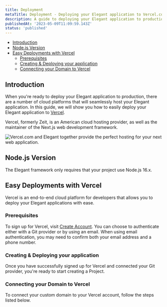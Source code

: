 ```yaml
---
title: Deployment
metaTitle: Deployment - Deploying your Elegant application to Vercel.com, and other cloud providers. 
description: A guide to deploying your Elegant application to production.
publishedAt: '2023-05-09T11:09:59.143Z'
status: 'published'
---
```



- [Introduction](#introduction)
- [Node.js Version](#node_js_version)
- [Easy Deployments with Vercel](#vercel_com_deployments)
    - [Prerequisites](#prerequisites)
    - [Creating & Deploying your application](#creating_and_deploying)
    - [Connecting your Domain to Vercel](#connecting_your_domain_to_vercel)

<a name="introduction"></a>

## Introduction

When you're ready to deploy your Elegant application to production, there are a number of cloud platforms that will seamlessly host your Elegant application.
In this guide, we will show you how to easily deploy your Elegant application to [Vercel](https://vercel.com/).

Vercel, formerly Zeit, is an American cloud hosting provider, as well as the maintainer of the Next.js web development framework.

<div className="my-8 shadow-xl">
  <img className="rounded-xl" src={vercel_homepage.src} alt="Vercel.com and Elegant together provide the perfect hosting for your next web application."/>
</div>

<a name="node_js_version"></a>

## Node.js Version

The Elegant framework only requires that your project use Node.js 16.x.

<a name="vercel_com_deployments"></a>

## Easy Deployments with Vercel

Vercel is an end-to-end cloud platform for developers that allows you to deploy your Elegant applications with ease.

<a name="prerequisites"></a>

### Prerequisites

To sign up for Vercel, visit [Create Account](https://vercel.com/signup). You can choose to authenticate either with a Git provider or by using an email. When using email authentication, you may need to confirm both your email address and a phone number.

<a name="creating_and_deploying"></a>

### Creating & Deploying your application

Once you have successfully signed up for Vercel and connected your Git provider, you're ready to start creating a Project.

<DeploymentSteps />

<a name="connecting_your_domain_to_vercel"></a>

### Connecting your Domain to Vercel

To connect your custom domain to your Vercel account, follow the steps listed below.

<CustomDomainSteps />